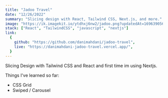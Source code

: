 ---
title: "Jadoo Travel"
date: "12/26/2022"
summary: "Slicing design with React, Tailwind CSS, Next.js, and more."
image: "https://ik.imagekit.io/ytdhxj6nw2/jadoo.png?updatedAt=1696390562310"
stack: ["React", "TailwindCSS", "javascript", "nextjs"]
link:
  {
    github: "https://github.com/danimahdani/jadoo-travel",
    live: "https://danimahdani-jadoo-travel.vercel.app/",
  }
---

Slicing Design with Tailwind CSS and React and first time im using Nextjs.

Things I've learned so far:

- CSS Grid
- Swiped / Carousel

